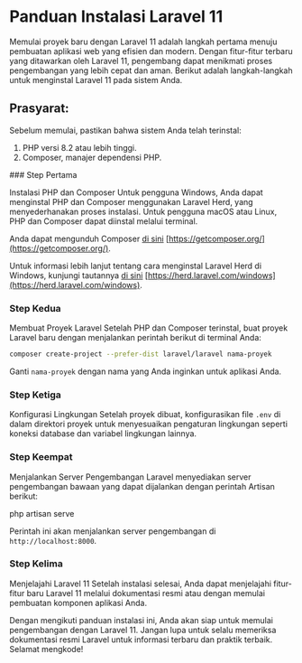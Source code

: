 # Panduan Instalasi Laravel 11

Memulai proyek baru dengan Laravel 11 adalah langkah pertama menuju pembuatan aplikasi web yang efisien dan modern. Dengan fitur-fitur terbaru yang ditawarkan oleh Laravel 11, pengembang dapat menikmati proses pengembangan yang lebih cepat dan aman. Berikut adalah langkah-langkah untuk menginstal Laravel 11 pada sistem Anda.

## Prasyarat:

Sebelum memulai, pastikan bahwa sistem Anda telah terinstal:

1.  PHP versi 8.2 atau lebih tinggi.
2.  Composer, manajer dependensi PHP.


<Steps>
### Step Pertama

Instalasi PHP dan Composer Untuk pengguna Windows, Anda dapat menginstal PHP dan Composer menggunakan Laravel Herd, yang menyederhanakan proses instalasi. Untuk pengguna macOS atau Linux, PHP dan Composer dapat diinstal melalui terminal.

Anda dapat mengunduh Composer [di sini](https://getcomposer.org/) [https://getcomposer.org/](https://getcomposer.org/).

Untuk informasi lebih lanjut tentang cara menginstal Laravel Herd di Windows, kunjungi tautannya [di sini](https://herd.laravel.com/windows) [https://herd.laravel.com/windows](https://herd.laravel.com/windows).

### Step Kedua

Membuat Proyek Laravel Setelah PHP dan Composer terinstal, buat proyek Laravel baru dengan menjalankan perintah berikut di terminal Anda:

```bash /nama-proyek/ filename="bash"
composer create-project --prefer-dist laravel/laravel nama-proyek
```

Ganti `nama-proyek` dengan nama yang Anda inginkan untuk aplikasi Anda.

### Step Ketiga

Konfigurasi Lingkungan Setelah proyek dibuat, konfigurasikan file `.env` di dalam direktori proyek untuk menyesuaikan pengaturan lingkungan seperti koneksi database dan variabel lingkungan lainnya.

### Step Keempat

Menjalankan Server Pengembangan Laravel menyediakan server pengembangan bawaan yang dapat dijalankan dengan perintah Artisan berikut:

php artisan serve

Perintah ini akan menjalankan server pengembangan di `http://localhost:8000`.

### Step Kelima

Menjelajahi Laravel 11 Setelah instalasi selesai, Anda dapat menjelajahi fitur-fitur baru Laravel 11 melalui dokumentasi resmi atau dengan memulai pembuatan komponen aplikasi Anda.

</Steps>

Dengan mengikuti panduan instalasi ini, Anda akan siap untuk memulai pengembangan dengan Laravel 11. Jangan lupa untuk selalu memeriksa dokumentasi resmi Laravel untuk informasi terbaru dan praktik terbaik. Selamat mengkode!
